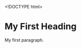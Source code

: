 <!DOCTYPE html>
<html>
<body>

<h1>My First Heading</h1>
<p>My first paragraph.</p>

<script>  
var name = "joern";
</script>

</body>
</html>



